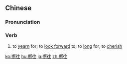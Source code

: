 {{also|向往}}
==Chinese==
{{zh-forms|s=向往|t2=向往}}

===Pronunciation===
{{zh-pron
|m=xiàngwǎng
|c=hoeng3 wong5,hoeng2 wong5
|mn=qz,tw,xm:hiòng-óng/zz:hiàng-óng
|cat=v
}}

===Verb===
{{zh-verb}}

# to [[yearn]] for; to [[look forward]] to; to [[long]] for; to [[cherish]]
#: {{zh-x|我們 都 嚮往 幸福 的 生活。|We all '''long for''' a happy life.}}
#: {{zh-x|她 一直 嚮往 著[着]{zhe} 純潔 的 愛情。|She has always '''yearned for''' pure love.}}

{{zh-cat|Advanced}}

[[ko:嚮往]]
[[hu:嚮往]]
[[ja:嚮往]]
[[zh:嚮往]]